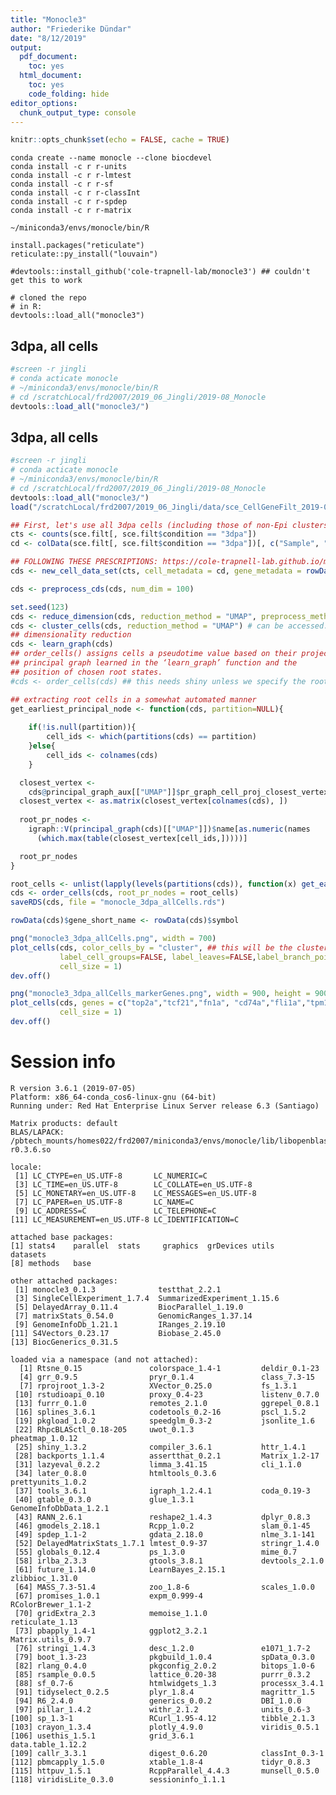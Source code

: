 ```yaml
---
title: "Monocle3"
author: "Friederike Dündar"
date: "8/12/2019"
output:
  pdf_document:
    toc: yes
  html_document:
    toc: yes
    code_folding: hide
editor_options:
  chunk_output_type: console
---
```


```r
knitr::opts_chunk$set(echo = FALSE, cache = TRUE)
```

```
conda create --name monocle --clone biocdevel
conda install -c r r-units 
conda install -c r r-lmtest  
conda install -c r r-sf
conda install -c r r-classInt
conda install -c r r-spdep
conda install -c r r-matrix 

~/miniconda3/envs/monocle/bin/R

install.packages("reticulate")
reticulate::py_install("louvain")

#devtools::install_github('cole-trapnell-lab/monocle3') ## couldn't get this to work

# cloned the repo
# in R: 
devtools::load_all("monocle3")

```

## 3dpa, all cells

```r
#screen -r jingli
# conda acticate monocle
# ~/miniconda3/envs/monocle/bin/R
# cd /scratchLocal/frd2007/2019_06_Jingli/2019-08_Monocle
devtools::load_all("monocle3/")
```

## 3dpa, all cells

```r
#screen -r jingli
# conda acticate monocle
# ~/miniconda3/envs/monocle/bin/R
# cd /scratchLocal/frd2007/2019_06_Jingli/2019-08_Monocle
devtools::load_all("monocle3/")
load("/scratchLocal/frd2007/2019_06_Jingli/data/sce_CellGeneFilt_2019-06.rda")

## First, let's use all 3dpa cells (including those of non-Epi clusters)
cts <- counts(sce.filt[, sce.filt$condition == "3dpa"])
cd <- colData(sce.filt[, sce.filt$condition == "3dpa"])[, c("Sample", "ori_barcodes", "cell_names", "condition")]  

## FOLLOWING THESE PRESCRIPTIONS: https://cole-trapnell-lab.github.io/monocle3/monocle3_docs/#getting-started-with-monocle-3
cds <- new_cell_data_set(cts, cell_metadata = cd, gene_metadata = rowData(sce.filt))

cds <- preprocess_cds(cds, num_dim = 100)

set.seed(123)
cds <- reduce_dimension(cds, reduction_method = "UMAP", preprocess_method = "PCA")
cds <- cluster_cells(cds, reduction_method = "UMAP") # can be accessed:  clusters(cds)
## dimensionality reduction
cds <- learn_graph(cds)
## order_cells() assigns cells a pseudotime value based on their projection on the
## principal graph learned in the ‘learn_graph’ function and the
## position of chosen root states. 
#cds <- order_cells(cds) ## this needs shiny unless we specify the root nodes of the trajectory graph

## extracting root cells in a somewhat automated manner
get_earliest_principal_node <- function(cds, partition=NULL){
    
    if(!is.null(partition)){
        cell_ids <- which(partitions(cds) == partition)
    }else{
        cell_ids <- colnames(cds)
    }

  closest_vertex <-
    cds@principal_graph_aux[["UMAP"]]$pr_graph_cell_proj_closest_vertex
  closest_vertex <- as.matrix(closest_vertex[colnames(cds), ])
  
  root_pr_nodes <-
    igraph::V(principal_graph(cds)[["UMAP"]])$name[as.numeric(names
      (which.max(table(closest_vertex[cell_ids,]))))]

  root_pr_nodes
}

root_cells <- unlist(lapply(levels(partitions(cds)), function(x) get_earliest_principal_node(cds, partition = x)))
cds <- order_cells(cds, root_pr_nodes = root_cells)
saveRDS(cds, file = "monocle_3dpa_allCells.rds")
```

```r
rowData(cds)$gene_short_name <- rowData(cds)$symbol

png("monocle3_3dpa_allCells.png", width = 700)
plot_cells(cds, color_cells_by = "cluster", ## this will be the clusters determined by monocle
           label_cell_groups=FALSE, label_leaves=FALSE,label_branch_points=FALSE,graph_label_size=5, 
           cell_size = 1)
dev.off()

png("monocle3_3dpa_allCells_markerGenes.png", width = 900, height = 900)
plot_cells(cds, genes = c("top2a","tcf21","fn1a", "cd74a","fli1a","tpm1"), label_cell_groups=FALSE, label_leaves=FALSE,label_branch_points=FALSE,graph_label_size=5, 
           cell_size = 1)
dev.off()
```

# Session info

```
R version 3.6.1 (2019-07-05)
Platform: x86_64-conda_cos6-linux-gnu (64-bit)
Running under: Red Hat Enterprise Linux Server release 6.3 (Santiago)
  
Matrix products: default
BLAS/LAPACK: /pbtech_mounts/homes022/frd2007/miniconda3/envs/monocle/lib/libopenblasp-r0.3.6.so
  
locale:
 [1] LC_CTYPE=en_US.UTF-8       LC_NUMERIC=C
 [3] LC_TIME=en_US.UTF-8        LC_COLLATE=en_US.UTF-8
 [5] LC_MONETARY=en_US.UTF-8    LC_MESSAGES=en_US.UTF-8
 [7] LC_PAPER=en_US.UTF-8       LC_NAME=C
 [9] LC_ADDRESS=C               LC_TELEPHONE=C
[11] LC_MEASUREMENT=en_US.UTF-8 LC_IDENTIFICATION=C       

attached base packages:
[1] stats4    parallel  stats     graphics  grDevices utils     datasets 
[8] methods   base     

other attached packages:
 [1] monocle3_0.1.3              testthat_2.2.1             
 [3] SingleCellExperiment_1.7.4  SummarizedExperiment_1.15.6
 [5] DelayedArray_0.11.4         BiocParallel_1.19.0        
 [7] matrixStats_0.54.0          GenomicRanges_1.37.14      
 [9] GenomeInfoDb_1.21.1         IRanges_2.19.10            
[11] S4Vectors_0.23.17           Biobase_2.45.0             
[13] BiocGenerics_0.31.5        

loaded via a namespace (and not attached):
  [1] Rtsne_0.15               colorspace_1.4-1         deldir_0.1-23           
  [4] grr_0.9.5                pryr_0.1.4               class_7.3-15            
  [7] rprojroot_1.3-2          XVector_0.25.0           fs_1.3.1                
 [10] rstudioapi_0.10          proxy_0.4-23             listenv_0.7.0           
 [13] furrr_0.1.0              remotes_2.1.0            ggrepel_0.8.1           
 [16] splines_3.6.1            codetools_0.2-16         pscl_1.5.2              
 [19] pkgload_1.0.2            speedglm_0.3-2           jsonlite_1.6            
 [22] RhpcBLASctl_0.18-205     uwot_0.1.3               pheatmap_1.0.12         
 [25] shiny_1.3.2              compiler_3.6.1           httr_1.4.1              
 [28] backports_1.1.4          assertthat_0.2.1         Matrix_1.2-17           
 [31] lazyeval_0.2.2           limma_3.41.15            cli_1.1.0               
 [34] later_0.8.0              htmltools_0.3.6          prettyunits_1.0.2       
 [37] tools_3.6.1              igraph_1.2.4.1           coda_0.19-3             
 [40] gtable_0.3.0             glue_1.3.1               GenomeInfoDbData_1.2.1  
 [43] RANN_2.6.1               reshape2_1.4.3           dplyr_0.8.3             
 [46] gmodels_2.18.1           Rcpp_1.0.2               slam_0.1-45             
 [49] spdep_1.1-2              gdata_2.18.0             nlme_3.1-141            
 [52] DelayedMatrixStats_1.7.1 lmtest_0.9-37            stringr_1.4.0           
 [55] globals_0.12.4           ps_1.3.0                 mime_0.7                
 [58] irlba_2.3.3              gtools_3.8.1             devtools_2.1.0          
 [61] future_1.14.0            LearnBayes_2.15.1        zlibbioc_1.31.0         
 [64] MASS_7.3-51.4            zoo_1.8-6                scales_1.0.0            
 [67] promises_1.0.1           expm_0.999-4             RColorBrewer_1.1-2      
 [70] gridExtra_2.3            memoise_1.1.0            reticulate_1.13         
 [73] pbapply_1.4-1            ggplot2_3.2.1            Matrix.utils_0.9.7      
 [76] stringi_1.4.3            desc_1.2.0               e1071_1.7-2             
 [79] boot_1.3-23              pkgbuild_1.0.4           spData_0.3.0            
 [82] rlang_0.4.0              pkgconfig_2.0.2          bitops_1.0-6            
 [85] rsample_0.0.5            lattice_0.20-38          purrr_0.3.2             
 [88] sf_0.7-6                 htmlwidgets_1.3          processx_3.4.1          
 [91] tidyselect_0.2.5         plyr_1.8.4               magrittr_1.5            
 [94] R6_2.4.0                 generics_0.0.2           DBI_1.0.0               
 [97] pillar_1.4.2             withr_2.1.2              units_0.6-3             
[100] sp_1.3-1                 RCurl_1.95-4.12          tibble_2.1.3            
[103] crayon_1.3.4             plotly_4.9.0             viridis_0.5.1           
[106] usethis_1.5.1            grid_3.6.1               data.table_1.12.2       
[109] callr_3.3.1              digest_0.6.20            classInt_0.3-1          
[112] pbmcapply_1.5.0          xtable_1.8-4             tidyr_0.8.3             
[115] httpuv_1.5.1             RcppParallel_4.4.3       munsell_0.5.0           
[118] viridisLite_0.3.0        sessioninfo_1.1.1 
```
